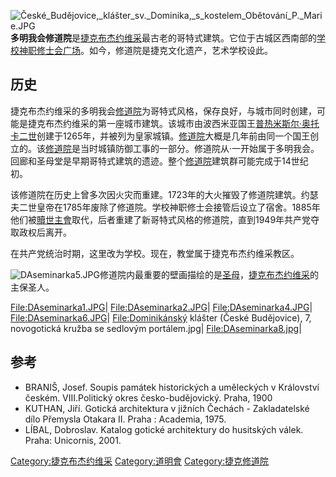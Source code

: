 [[File:České_Budějovice,_klášter_sv._Dominika,_s_kostelem_Obětování_P._Marie.JPG|right]]'''多明我会修道院'''是[[捷克布杰约维采|捷克布杰约维采]]最古老的哥特式建筑。它位于古城区西南部的[[学校神职修士会广场|学校神职修士会广场]]。如今，修道院是捷克文化遗产，艺术学校设此。

==历史==
捷克布杰约维采的多明我会[[修道院|修道院]]为哥特式风格，保存良好，与城市同时创建，可能是捷克布杰约维采的第一座城市建筑。该城市由波西米亚国王[[普热米斯尔·奥托卡二世|普热米斯尔·奥托卡二世]]创建于1265年，并被列为皇家城镇。[[修道院|修道院]]大概是几年前由同一个国王创立的。该[[修道院|修道院]]是当时城镇防御工事的一部分。修道院从·一开始属于多明我会。回廊和圣母堂是早期哥特式建筑的遗迹。整个[[修道院|修道院]]建筑群可能完成于14世纪初。

该修道院在历史上曾多次因火灾而重建。1723年的大火摧毁了修道院建筑。约瑟夫二世皇帝在1785年废除了修道院。学校神职修士会接管后设立了宿舍。1885年他们被[[贖世主會|贖世主會]]取代，后者重建了新哥特式风格的修道院，直到1949年共产党夺取政权后离开。

在共产党统治时期，这里改为学校。现在，教堂属于捷克布杰约维采教区。

[[File:DAseminarka5.JPG|thumb]]修道院内最重要的壁画描绘的是[[圣母|圣母]]，[[捷克布杰约维采|捷克布杰约维采]]的主保圣人。

<gallery perrow=8>
File:DAseminarka1.JPG|
File:DAseminarka2.JPG|
File:DAseminarka4.JPG|
File:DAseminarka6.JPG|
File:Dominikánský klášter (České Budějovice), 7, novogotická kružba se sedlovým portálem.jpg|
File:DAseminarka8.jpg|
</gallery>

==参考==
* BRANIŠ, Josef. Soupis památek historických a uměleckých v Království českém. VIII.Politický okres česko-budějovický. Praha, 1900
* KUTHAN, Jiří. Gotická architektura v jižních Čechách - Zakladatelské dílo Přemysla Otakara II. Praha : Academia, 1975.
* LÍBAL, Dobroslav. Katalog gotické architektury do husitských válek. Praha: Unicornis, 2001.
{{Coord|48|58|31.93|N|14|28|17.98|E|display=title}}

[[Category:捷克布杰约维采|Category:捷克布杰约维采]]
[[Category:道明會|Category:道明會]]
[[Category:捷克修道院|Category:捷克修道院]]